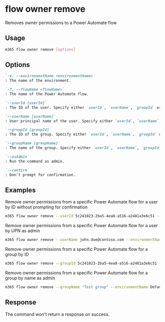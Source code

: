 
# flow owner remove

Removes owner permissions to a Power Automate flow

## Usage

```sh
m365 flow owner remove [options]
```

## Options

```md defintion-list
`-e, --environmentName <environmentName>`
: The name of the environment.

`-f, --flowName <flowName>`
: The name of the Power Automate flow.

`--userId [userId]`
: The ID of the user. Specify either `userId`, `userName`, `groupId` or `groupName`.

`--userName [userName]`
: User principal name of the user. Specify either `userId`, `userName`, `groupId` or `groupName`.

`--groupId [groupId]`
: The ID of the group. Specify either `userId`, `userName`, `groupId` or `groupName`.

`--groupName [groupName]`
: The name of the group. Specify either `userId`, `userName`, `groupId` or `groupName`.

`--asAdmin`
: Run the command as admin.

`--confirm`
: Don't prompt for confirmation.
```

<Global />

## Examples

Remove owner permissions from a specific Power Automate flow for a user by ID without prompting for confirmation

```sh
m365 flow owner remove --userId 5c241023-2ba5-4ea8-a516-a2481a3e6c51 --environmentName Default-c5a5d746-3520-453f-8a69-780f8e44917e --flowName 72f2be4a-78c1-4220-a048-dbf557296a72 --confirm
```

Remove owner permissions from a specific Power Automate flow for a user by UPN as admin

```sh
m365 flow owner remove --userName john.doe@contoso.com --environmentName Default-c5a5d746-3520-453f-8a69-780f8e44917e --flowName 72f2be4a-78c1-4220-a048-dbf557296a72 --asAdmin
```

Remove owner permissions from a specific Power Automate flow for a group by ID

```sh
m365 flow owner remove --groupId 5c241023-2ba5-4ea8-a516-a2481a3e6c51 --environmentName Default-c5a5d746-3520-453f-8a69-780f8e44917e --flowName 72f2be4a-78c1-4220-a048-dbf557296a72
```

Remove owner permissions from a specific Power Automate flow for a group by name as admin

```sh
m365 flow owner remove --groupName "Test group" --environmentName Default-c5a5d746-3520-453f-8a69-780f8e44917e --flowName 72f2be4a-78c1-4220-a048-dbf557296a72 --asAdmin
```

## Response

The command won't return a response on success.
